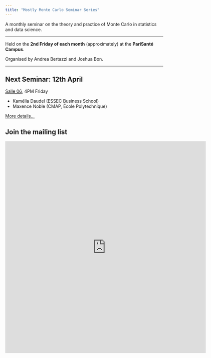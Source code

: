 ```yaml
---
title: "Mostly Monte Carlo Seminar Series"
---
```


A monthly seminar on the theory and practice of Monte Carlo in statistics and data science.

------------------------------------------------------------------------

Held on the **2nd Friday of each month** (approximately) at the **PariSanté Campus**.

Organised by Andrea Bertazzi and Joshua Bon.

------------------------------------------------------------------------

::: callout-note
## Next Seminar: 12th April

[Salle 06](psc_rooms.qmd), 4PM Friday

-   Kamélia Daudel (ESSEC Business School)
-   Maxence Noble (CMAP, École Polytechnique)

[More details](sem/s2024_04.qmd)[...](sem/s2024_03.qmd)
:::

## Join the mailing list

<iframe src="https://docs.google.com/forms/d/e/1FAIpQLSeYfJCkKc8sO4SR8qemic3ctTwcoRcmCrapRHIIT-BFA3-pEA/viewform?embedded=true" width="640" height="676" frameborder="0" marginheight="0" marginwidth="0">

Loading...

</iframe>
